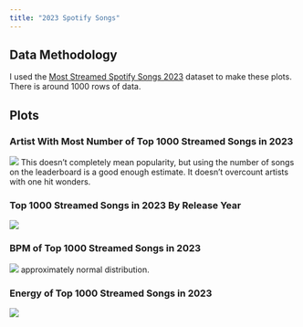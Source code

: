 ```yaml
---
title: "2023 Spotify Songs"
---
```


## Data Methodology
I used the [Most Streamed Spotify Songs 2023](https://www.kaggle.com/datasets/nelgiriyewithana/top-spotify-songs-2023){target="blank"} dataset to make these plots. There is around 1000 rows of data. 


## Plots
### Artist With Most Number of Top 1000 Streamed Songs in 2023
![](../../src/plots/spotify_2023_artists.png)
This doesn't completely mean popularity, but using the number of songs on the leaderboard is a good enough estimate. It doesn't overcount artists with one hit wonders. 


### Top 1000 Streamed Songs in 2023 By Release Year
![](../../src/plots/spotify_2023_release_year.png)


### BPM of Top 1000 Streamed Songs in 2023
![](../../src/plots/spotify_2023_bpm.png)
approximately normal distribution.



### Energy of Top 1000 Streamed Songs in 2023
![](../../src/plots/spotify_2023_energy.png)

